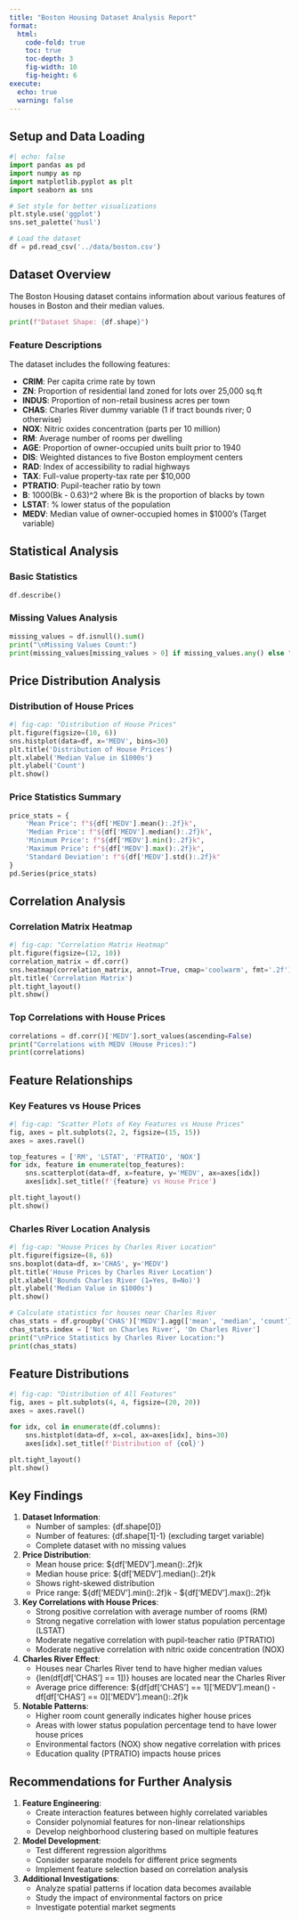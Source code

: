 ```yaml
---
title: "Boston Housing Dataset Analysis Report"
format:
  html:
    code-fold: true
    toc: true
    toc-depth: 3
    fig-width: 10
    fig-height: 6
execute:
  echo: true
  warning: false
---
```


## Setup and Data Loading

```python
#| echo: false
import pandas as pd
import numpy as np
import matplotlib.pyplot as plt
import seaborn as sns

# Set style for better visualizations
plt.style.use('ggplot')
sns.set_palette('husl')

# Load the dataset
df = pd.read_csv('../data/boston.csv')
```

## Dataset Overview

The Boston Housing dataset contains information about various features of houses in Boston and their median values.

```python
print(f"Dataset Shape: {df.shape}")
```

### Feature Descriptions

The dataset includes the following features:

- **CRIM**: Per capita crime rate by town
- **ZN**: Proportion of residential land zoned for lots over 25,000 sq.ft
- **INDUS**: Proportion of non-retail business acres per town
- **CHAS**: Charles River dummy variable (1 if tract bounds river; 0 otherwise)
- **NOX**: Nitric oxides concentration (parts per 10 million)
- **RM**: Average number of rooms per dwelling
- **AGE**: Proportion of owner-occupied units built prior to 1940
- **DIS**: Weighted distances to five Boston employment centers
- **RAD**: Index of accessibility to radial highways
- **TAX**: Full-value property-tax rate per $10,000
- **PTRATIO**: Pupil-teacher ratio by town
- **B**: 1000(Bk - 0.63)^2 where Bk is the proportion of blacks by town
- **LSTAT**: % lower status of the population
- **MEDV**: Median value of owner-occupied homes in $1000's (Target variable)

## Statistical Analysis

### Basic Statistics

```python
df.describe()
```

### Missing Values Analysis

```python
missing_values = df.isnull().sum()
print("\nMissing Values Count:")
print(missing_values[missing_values > 0] if missing_values.any() else "No missing values found")
```

## Price Distribution Analysis

### Distribution of House Prices

```python
#| fig-cap: "Distribution of House Prices"
plt.figure(figsize=(10, 6))
sns.histplot(data=df, x='MEDV', bins=30)
plt.title('Distribution of House Prices')
plt.xlabel('Median Value in $1000s')
plt.ylabel('Count')
plt.show()
```

### Price Statistics Summary

```python
price_stats = {
    'Mean Price': f"${df['MEDV'].mean():.2f}k",
    'Median Price': f"${df['MEDV'].median():.2f}k",
    'Minimum Price': f"${df['MEDV'].min():.2f}k",
    'Maximum Price': f"${df['MEDV'].max():.2f}k",
    'Standard Deviation': f"${df['MEDV'].std():.2f}k"
}
pd.Series(price_stats)
```

## Correlation Analysis

### Correlation Matrix Heatmap

```python
#| fig-cap: "Correlation Matrix Heatmap"
plt.figure(figsize=(12, 10))
correlation_matrix = df.corr()
sns.heatmap(correlation_matrix, annot=True, cmap='coolwarm', fmt='.2f')
plt.title('Correlation Matrix')
plt.tight_layout()
plt.show()
```

### Top Correlations with House Prices

```python
correlations = df.corr()['MEDV'].sort_values(ascending=False)
print("Correlations with MEDV (House Prices):")
print(correlations)
```

## Feature Relationships

### Key Features vs House Prices

```python
#| fig-cap: "Scatter Plots of Key Features vs House Prices"
fig, axes = plt.subplots(2, 2, figsize=(15, 15))
axes = axes.ravel()

top_features = ['RM', 'LSTAT', 'PTRATIO', 'NOX']
for idx, feature in enumerate(top_features):
    sns.scatterplot(data=df, x=feature, y='MEDV', ax=axes[idx])
    axes[idx].set_title(f'{feature} vs House Price')

plt.tight_layout()
plt.show()
```

### Charles River Location Analysis

```python
#| fig-cap: "House Prices by Charles River Location"
plt.figure(figsize=(8, 6))
sns.boxplot(data=df, x='CHAS', y='MEDV')
plt.title('House Prices by Charles River Location')
plt.xlabel('Bounds Charles River (1=Yes, 0=No)')
plt.ylabel('Median Value in $1000s')
plt.show()

# Calculate statistics for houses near Charles River
chas_stats = df.groupby('CHAS')['MEDV'].agg(['mean', 'median', 'count']).round(2)
chas_stats.index = ['Not on Charles River', 'On Charles River']
print("\nPrice Statistics by Charles River Location:")
print(chas_stats)
```

## Feature Distributions

```python
#| fig-cap: "Distribution of All Features"
fig, axes = plt.subplots(4, 4, figsize=(20, 20))
axes = axes.ravel()

for idx, col in enumerate(df.columns):
    sns.histplot(data=df, x=col, ax=axes[idx], bins=30)
    axes[idx].set_title(f'Distribution of {col}')

plt.tight_layout()
plt.show()
```

## Key Findings

1. **Dataset Information**:
   - Number of samples: {df.shape[0]}
   - Number of features: {df.shape[1]-1} (excluding target variable)
   - Complete dataset with no missing values

2. **Price Distribution**:
   - Mean house price: ${df['MEDV'].mean():.2f}k
   - Median house price: ${df['MEDV'].median():.2f}k
   - Shows right-skewed distribution
   - Price range: ${df['MEDV'].min():.2f}k - ${df['MEDV'].max():.2f}k

3. **Key Correlations with House Prices**:
   - Strong positive correlation with average number of rooms (RM)
   - Strong negative correlation with lower status population percentage (LSTAT)
   - Moderate negative correlation with pupil-teacher ratio (PTRATIO)
   - Moderate negative correlation with nitric oxide concentration (NOX)

4. **Charles River Effect**:
   - Houses near Charles River tend to have higher median values
   - {len(df[df['CHAS'] == 1])} houses are located near the Charles River
   - Average price difference: ${df[df['CHAS'] == 1]['MEDV'].mean() - df[df['CHAS'] == 0]['MEDV'].mean():.2f}k

5. **Notable Patterns**:
   - Higher room count generally indicates higher house prices
   - Areas with lower status population percentage tend to have lower house prices
   - Environmental factors (NOX) show negative correlation with prices
   - Education quality (PTRATIO) impacts house prices

## Recommendations for Further Analysis

1. **Feature Engineering**:
   - Create interaction features between highly correlated variables
   - Consider polynomial features for non-linear relationships
   - Develop neighborhood clustering based on multiple features

2. **Model Development**:
   - Test different regression algorithms
   - Consider separate models for different price segments
   - Implement feature selection based on correlation analysis

3. **Additional Investigations**:
   - Analyze spatial patterns if location data becomes available
   - Study the impact of environmental factors on price
   - Investigate potential market segments